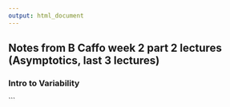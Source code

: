 ```yaml
---
output: html_document
---
```

## Notes from B Caffo week 2 part 2 lectures (Asymptotics, last 3 lectures)

### Intro to Variability

```